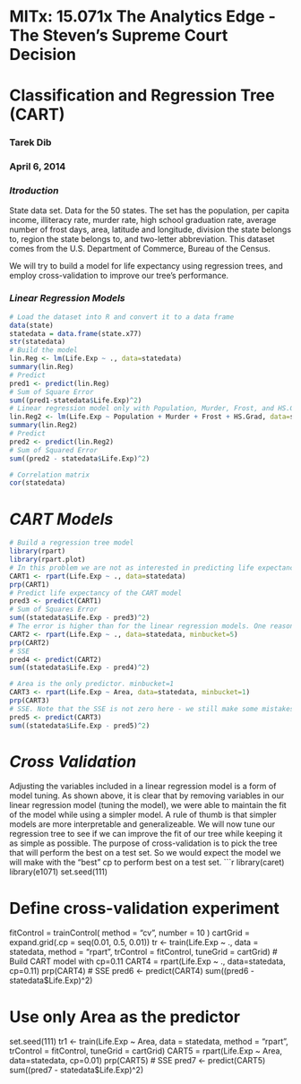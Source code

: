 MITx: 15.071x The Analytics Edge - The Steven's Supreme Court Decision
========================================================
# Classification and Regression Tree (CART)
### Tarek Dib
### April 6, 2014

### *Itroduction*
State data set. Data for the 50 states. The set has the population, per capita income, illiteracy rate, murder rate, high school graduation rate, average number of frost days, area, latitude and longitude, division the state belongs to, region the state belongs to, and two-letter abbreviation. This dataset comes from the U.S. Department of Commerce, Bureau of the Census.

We will try to build a model for life expectancy using regression trees, and employ cross-validation to improve our tree's performance.

### *Linear Regression Models* 
```r
# Load the dataset into R and convert it to a data frame 
data(state)
statedata = data.frame(state.x77)
str(statedata)     
# Build the model 
lin.Reg <- lm(Life.Exp ~ ., data=statedata)
summary(lin.Reg)
# Predict
pred1 <- predict(lin.Reg)
# Sum of Square Error
sum((pred1-statedata$Life.Exp)^2)
# Linear regression model only with Population, Murder, Frost, and HS.Grad as predictors
lin.Reg2 <- lm(Life.Exp ~ Population + Murder + Frost + HS.Grad, data=statedata)
summary(lin.Reg2)
# Predict
pred2 <- predict(lin.Reg2)
# Sum of Squared Error
sum((pred2 - statedata$Life.Exp)^2)

# Correlation matrix
cor(statedata)
```

# *CART Models*
```r
# Build a regression tree model
library(rpart)
library(rpart.plot)
# In this problem we are not as interested in predicting life expectancies for new observations as we are understanding how they relate to the other variables we have, so we'll use all of the data to build our model.
CART1 <- rpart(Life.Exp ~ ., data=statedata)
prp(CART1)
# Predict life expectancy of the CART model
pred3 <- predict(CART1)
# Sum of Squares Error
sum((statedata$Life.Exp - pred3)^2)
# The error is higher than for the linear regression models. One reason might be that we haven't made the tree big enough. Set the minbucket parameter to 5, and recreate the tree.
CART2 <- rpart(Life.Exp ~ ., data=statedata, minbucket=5)
prp(CART2)
# SSE
pred4 <- predict(CART2)
sum((statedata$Life.Exp - pred4)^2)

# Area is the only predictor. minbucket=1
CART3 <- rpart(Life.Exp ~ Area, data=statedata, minbucket=1)
prp(CART3)
# SSE. Note that the SSE is not zero here - we still make some mistakes. This is because there are other parameters in rpart that are also trying to prevent the tree from overfitting by setting default values. So our tree doesn't necessarily have one observation in each bucket - by setting minbucket=1 we are just allowing the tree to have one observation in each bucket. 
pred5 <- predict(CART3)
sum((statedata$Life.Exp - pred5)^2)
```

# *Cross Validation*
Adjusting the variables included in a linear regression model is a form of model tuning. As shown above, it is clear that by removing variables in our linear regression model (tuning the model), we were able to maintain the fit of the model while using a simpler model. A rule of thumb is that simpler models are more interpretable and generalizeable. We will now tune our regression tree to see if we can improve the fit of our tree while keeping it as simple as possible. The purpose of cross-validation is to pick the tree that will perform the best on a test set. So we would expect the model we will make with the "best" cp to perform best on a test set.
```r
library(caret)
library(e1071)
set.seed(111)

# Define cross-validation experiment
fitControl = trainControl( method = "cv", number = 10 )
cartGrid = expand.grid(.cp = seq(0.01, 0.5, 0.01))
tr <- train(Life.Exp ~ ., data = statedata, method = "rpart", trControl = fitControl, tuneGrid = cartGrid)
# Build CART model with cp=0.11
CART4 = rpart(Life.Exp ~ ., data=statedata, cp=0.11)
prp(CART4)
# SSE
pred6 <- predict(CART4)
sum((pred6 - statedata$Life.Exp)^2)

# Use only Area as the predictor
set.seed(111)
tr1 <- train(Life.Exp ~ Area, data = statedata, method = "rpart", trControl = fitControl, tuneGrid = cartGrid)
CART5 = rpart(Life.Exp ~ Area, data=statedata, cp=0.01)
prp(CART5)
# SSE
pred7 <- predict(CART5)
sum((pred7 - statedata$Life.Exp)^2)
